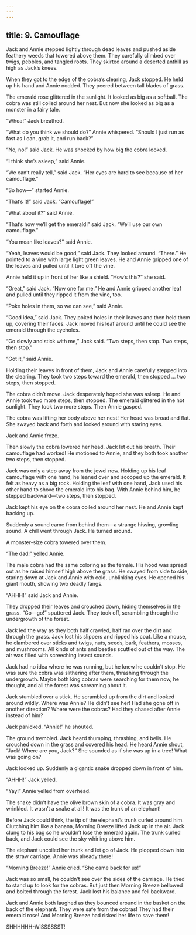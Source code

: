 ```yaml
---
---
---
```

title: 9. Camouflage
---



Jack and Annie stepped lightly through dead leaves and pushed aside feathery weeds that towered above them. They carefully climbed over twigs, pebbles, and tangled roots. They skirted around a deserted anthill as high as Jack’s knees.

When they got to the edge of the cobra’s clearing, Jack stopped. He held up his hand and Annie nodded. They peered between tall blades of grass.

The emerald rose glittered in the sunlight. It looked as big as a softball. The cobra was still coiled around her nest. But now she looked as big as a monster in a fairy tale.

“Whoa!” Jack breathed.

“What do you think we should do?” Annie whispered. “Should I just run as fast as I can, grab it, and run back?”

“No, no!” said Jack. He was shocked by how big the cobra looked.

“I think she’s asleep,” said Annie.

“We can’t really tell,” said Jack. “Her eyes are hard to see because of her camouflage.”

“So how—” started Annie.

“That’s it!” said Jack. “Camouflage!”

“What about it?” said Annie.

“That’s how we’ll get the emerald!” said Jack. “We’ll use our own camouflage.”

“You mean like leaves?” said Annie.

“Yeah, leaves would be good,” said Jack. They looked around. “There.” He pointed to a vine with large light green leaves. He and Annie gripped one of the leaves and pulled until it tore off the vine.

Annie held it up in front of her like a shield. “How’s this?” she said.

“Great,” said Jack. “Now one for me.” He and Annie gripped another leaf and pulled until they ripped it from the vine, too.

“Poke holes in them, so we can see,” said Annie.

“Good idea,” said Jack. They poked holes in their leaves and then held them up, covering their faces. Jack moved his leaf around until he could see the emerald through the eyeholes.

“Go slowly and stick with me,” Jack said. “Two steps, then stop. Two steps, then stop.”

“Got it,” said Annie.

Holding their leaves in front of them, Jack and Annie carefully stepped into the clearing. They took two steps toward the emerald, then stopped … two steps, then stopped.

The cobra didn’t move. Jack desperately hoped she was asleep. He and Annie took two more steps, then stopped. The emerald glittered in the hot sunlight. They took two more steps. Then Annie gasped.

The cobra was lifting her body above her nest! Her head was broad and flat. She swayed back and forth and looked around with staring eyes.

Jack and Annie froze.

Then slowly the cobra lowered her head. Jack let out his breath. Their camouflage had worked! He motioned to Annie, and they both took another two steps, then stopped.

Jack was only a step away from the jewel now. Holding up his leaf camouflage with one hand, he leaned over and scooped up the emerald. It felt as heavy as a big rock. Holding the leaf with one hand, Jack used his other hand to shove the emerald into his bag. With Annie behind him, he stepped backward—two steps, then stopped.

Jack kept his eye on the cobra coiled around her nest. He and Annie kept backing up.

Suddenly a sound came from behind them—a strange hissing, growling sound. A chill went through Jack. He turned around.

A monster-size cobra towered over them.

“The dad!” yelled Annie.



The male cobra had the same coloring as the female. His hood was spread out as he raised himself high above the grass. He swayed from side to side, staring down at Jack and Annie with cold, unblinking eyes. He opened his giant mouth, showing two deadly fangs.

“AHHH!” said Jack and Annie.

They dropped their leaves and crouched down, hiding themselves in the grass. “Go—go!” sputtered Jack. They took off, scrambling through the undergrowth of the forest.

Jack led the way as they both half crawled, half ran over the dirt and through the grass. Jack lost his slippers and ripped his coat. Like a mouse, he clambered over sticks and twigs, nuts, seeds, bark, feathers, mosses, and mushrooms. All kinds of ants and beetles scuttled out of the way. The air was filled with screeching insect sounds.

Jack had no idea where he was running, but he knew he couldn’t stop. He was sure the cobra was slithering after them, thrashing through the undergrowth. Maybe both king cobras were searching for them now, he thought, and all the forest was screaming about it.

Jack stumbled over a stick. He scrambled up from the dirt and looked around wildly. Where was Annie? He didn’t see her! Had she gone off in another direction? Where were the cobras? Had they chased after Annie instead of him?

Jack panicked. “Annie!” he shouted.

The ground trembled. Jack heard thumping, thrashing, and bells. He crouched down in the grass and covered his head. He heard Annie shout, “Jack! Where are you, Jack?” She sounded as if she was up in a tree! What was going on?

Jack looked up. Suddenly a gigantic snake dropped down in front of him.

“AHHH!” Jack yelled.

“Yay!” Annie yelled from overhead.

The snake didn’t have the olive brown skin of a cobra. It was gray and wrinkled. It wasn’t a snake at all! It was the trunk of an elephant!

Before Jack could think, the tip of the elephant’s trunk curled around him. Clutching him like a banana, Morning Breeze lifted Jack up in the air. Jack clung to his bag so he wouldn’t lose the emerald again. The trunk curled back, and Jack could see the sky whirling above him.

The elephant uncoiled her trunk and let go of Jack. He plopped down into the straw carriage. Annie was already there!

“Morning Breeze!” Annie cried. “She came back for us!”

Jack was so small, he couldn’t see over the sides of the carriage. He tried to stand up to look for the cobras. But just then Morning Breeze bellowed and bolted through the forest. Jack lost his balance and fell backward.

Jack and Annie both laughed as they bounced around in the basket on the back of the elephant. They were safe from the cobras! They had their emerald rose! And Morning Breeze had risked her life to save them!

SHHHHHH-WISSSSSST!
